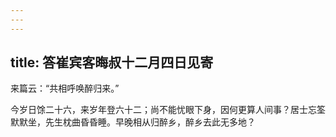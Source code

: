 ```yaml
---
---
---
```

title: 答崔宾客晦叔十二月四日见寄
---



来篇云：“共相呼唤醉归来。”

今岁日馀二十六，来岁年登六十二；尚不能忧眼下身，因何更算人间事？居士忘筌默默坐，先生枕曲昏昏睡。早晚相从归醉乡，醉乡去此无多地？